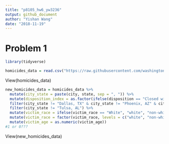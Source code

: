 ```yaml
---
title: "p8105_hw6_yw3236"
output: github_document
author: "Yishan Wang"
date: "2018-11-19"
---
```


# Problem 1

```r
library(tidyverse)
```

```r
homicides_data = read.csv("https://raw.githubusercontent.com/washingtonpost/data-homicides/master/homicide-data.csv")
```
View(homicides_data)

```r
new_homicides_data = homicides_data %>%
  mutate(city_state = paste(city, state, sep = ", ")) %>%
  mutate(disposition_index = as.factor(ifelse(disposition == "Closed without arrest" | disposition == "Open/No arrest", 0, 1))) %>%
  filter(city_state != "Dallas, TX" & city_state != "Phoenix, AZ" & city_state != "Kansas City, MO") %>%
  filter(city_state != "Tulsa, AL") %>%
  mutate(victim_race = ifelse(victim_race == "White", "white", "non-white")) %>%
  mutate(victim_race = factor(victim_race, levels = c("white", "non-white"))) %>%
  mutate(victim_age = as.numeric(victim_age))
#1 or 0???
```
View(new_homicides_data)

